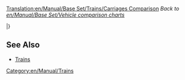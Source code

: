[[Translation:en/Manual/Base Set/Trains/Carriages Comparison]]
''Back to [[en/Manual/Base Set/Vehicle comparison charts]]''

{{en/Manual/Base Set/Trains/TrainCarriageHeader}}

{{en/Manual/Base Set/Trains/TrainCarriageRow|climate=TSR
|name=[[en/Manual/Base Set/Trains/Armoured Van]]
|costGBP=1,494
|costUSD=2,988
|weightEmpty=30
|weightRail=32
|weightMonoRail=33 
|weightMagLev=33
|cargoType=valuables/gold/diamonds
|capacityRail=20 bags
|capacityMonoRail=25 bags
|capacityMagLev=27 bags
}}

{{en/Manual/Base Set/Trains/TrainCarriageRow|Y|[[en/Manual/Base Set/Trains/Battery Truck]]|1,148|2,296|18|23|24|25|batteries|22|27|29}}
{{en/Manual/Base Set/Trains/TrainCarriageRow|Y|[[en/Manual/Base Set/Trains/Bubble Van]]|1,113|2,226|21|22|22|22|bubbles|20|25|27}}
{{en/Manual/Base Set/Trains/TrainCarriageRow|Y|[[en/Manual/Base Set/Trains/Candyfloss Hopper]]|1,042|2,084|20|50|55|57|candyfloss|30 tonnes|35 tonnes|37 tonnes}}
{{en/Manual/Base Set/Trains/TrainCarriageRow|TS|[[en/Manual/Base Set/Trains/Coal Car]]|1,031|2,062|18|48|53|55|coal|30 tonnes|35 tonnes|37 tonnes}}
{{en/Manual/Base Set/Trains/TrainCarriageRow|Y|[[en/Manual/Base Set/Trains/Cola Tanker]]|1,066|2,132|24|49|54|56|cola|25,000 litres|30,000 litres|32,000 litres}}
{{en/Manual/Base Set/Trains/TrainCarriageRow|R|[[en/Manual/Base Set/Trains/Copper Ore Hopper]]|1,048|2,096|19|49|54|56|copper ore|30 tonnes|35 tonnes|37 tonnes}}
{{en/Manual/Base Set/Trains/TrainCarriageRow|Y|[[en/Manual/Base Set/Trains/Fizzy Drink Truck]]|1,130|2,260|18|21|21|22|fizzy drinks|25|30|32}}
{{en/Manual/Base Set/Trains/TrainCarriageRow|SR|[[en/Manual/Base Set/Trains/Food Van]]|1,119|2,238|22|47|52|54|food|25 tonnes|30 tonnes|32 tonnes}}
{{en/Manual/Base Set/Trains/TrainCarriageRow|R|[[en/Manual/Base Set/Trains/Fruit Truck]]|1,066|2,132|18|43|48|50|fruit|25 tonnes|30 tonnes|32 tonnes}}
{{en/Manual/Base Set/Trains/TrainCarriageRow|TSR|[[en/Manual/Base Set/Trains/Goods Van]]|1,113|2,226|21|33|36|37|goods|25 crates|30 crates|32 crates}}
{{en/Manual/Base Set/Trains/TrainCarriageRow|TSR|[[en/Manual/Base Set/Trains/Grain Hopper]]|1,066|2,132|19|49|54|56|grain|30 tonnes|35 tonnes|37 tonnes}}
{{en/Manual/Base Set/Trains/TrainCarriageRow|T|[[en/Manual/Base Set/Trains/Iron Ore Hopper]]|1,048|2,096|19|49|54|56|iron ore|30 tonnes|35 tonnes|37 tonnes}}
{{en/Manual/Base Set/Trains/TrainCarriageRow|TS|[[en/Manual/Base Set/Trains/Livestock Van]]|1,125|2,250|20|24|25|26|livestock|25 items|30 items|32 items}}
{{en/Manual/Base Set/Trains/TrainCarriageRow|TSRY|[[en/Manual/Base Set/Trains/Mail Van]]|1,335|2,670|21|28|29|30|mail|30 bags|35 bags|37 bags}}
{{en/Manual/Base Set/Trains/TrainCarriageRow|TSR|[[en/Manual/Base Set/Trains/Oil Tanker]]|1,171|2,342|24|54|59|61|oil|30,000|35,000|37,000 litres}}
{{en/Manual/Base Set/Trains/TrainCarriageRow|S|[[en/Manual/Base Set/Trains/Paper Truck]]|1,148|2,296|18|38|43|45|paper|20 tonnes|25 tonnes|27 tonnes}}
{{en/Manual/Base Set/Trains/TrainCarriageRow|TSRY|[[en/Manual/Base Set/Trains/Passenger Carriage]]|1,447|2,894|25|27|27|27|passengers|40|45|47}}
{{en/Manual/Base Set/Trains/TrainCarriageRow|Y|[[en/Manual/Base Set/Trains/Plastic Truck]]|1,119|2,238|18|48|53|55|plastic|30,000 litres|35,000 litres|37,000 litres}}
{{en/Manual/Base Set/Trains/TrainCarriageRow|R|[[en/Manual/Base Set/Trains/Rubber Truck]]|1,083|2,166|19|40|45|47|rubber|21,000 litres|26,000 litres|28,000 litres}}
{{en/Manual/Base Set/Trains/TrainCarriageRow|T|[[en/Manual/Base Set/Trains/Steel Truck]]|1,148|2,296|18|38|43|45|steel|20 tonnes|25 tonnes|27 tonnes}}
{{en/Manual/Base Set/Trains/TrainCarriageRow|Y|[[en/Manual/Base Set/Trains/Sugar Truck]]|1,031|2,062|19|49|54|56|sugar|30 tonnes|35 tonnes|37 tonnes}}
{{en/Manual/Base Set/Trains/TrainCarriageRow|Y|[[en/Manual/Base Set/Trains/Sweet Van]]|1,060|2,120|21|28|30|31|sweets|25 bags|30 bags|32 bags}}
{{en/Manual/Base Set/Trains/TrainCarriageRow|Y|[[en/Manual/Base Set/Trains/Toffee Hopper]]|1,125|2,250|20|50|55|57|toffee|30 tonnes|35 tonnes|37 tonnes}}
{{en/Manual/Base Set/Trains/TrainCarriageRow|Y|[[en/Manual/Base Set/Trains/Toy Van]]|1,072|2,144|21|23|24|24|toys|20|25|27}}
{{en/Manual/Base Set/Trains/TrainCarriageRow|R|[[en/Manual/Base Set/Trains/Water Tanker]]|1,166|2,332|25|50|55|57|water|25,000 litres|30,000 litres|32,000 litres}}
{{en/Manual/Base Set/Trains/TrainCarriageRow|TSR|[[en/Manual/Base Set/Trains/Wood Truck]]|1,060|2,120|16|46|51|53|wood|30 tonnes|35 tonnes|37 tonnes}}

|}

==See Also==
* [[en/Manual/Trains#list-of-train-engines-and-carriages|Trains]]

[[Category:en/Manual/Trains]]